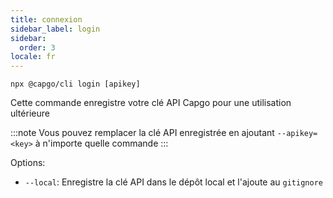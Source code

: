 ```yaml
---
title: connexion
sidebar_label: login
sidebar:
  order: 3
locale: fr
---
```


`npx @capgo/cli login [apikey]`

Cette commande enregistre votre clé API Capgo pour une utilisation ultérieure

:::note
Vous pouvez remplacer la clé API enregistrée en ajoutant `--apikey=<key>` à n'importe quelle commande
:::

Options:

- `--local`: Enregistre la clé API dans le dépôt local et l'ajoute au `gitignore`